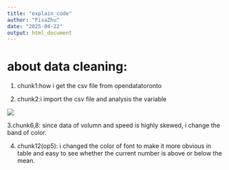 ```yaml
---
title: "explain_code"
author: "FisaZhu"
date: "2025-04-22"
output: html_document
---
```

# about data cleaning:

1. chunk1:how i get the csv file from opendatatoronto

2. chunk2:i import the csv file and analysis the variable


![](datanalysis.png)


3.chunk6,8: since data of volumn and speed is highly skewed, i change the band of color.

4. chunk12(op5): i changed the color of font to make it more obvious in table and easy to see whether the current number is above or below the mean.


